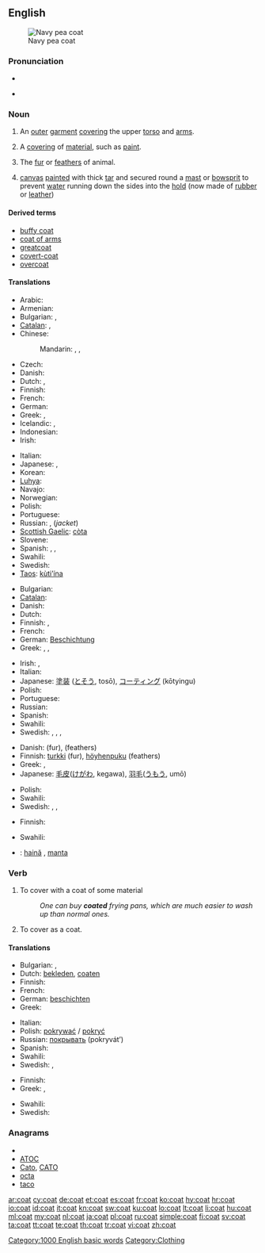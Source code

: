 ==English==
[[Image:US Navy p coat wiki.jpg|thumb|Navy pea coat]]

===Pronunciation===
* {{audio|en-us-coat.ogg|Audio (US)}}
* {{audio|En-uk-coat.ogg|Audio (UK)}}
*: {{rhymes|əʊt}}

===Noun===
{{en-noun|s|-}}

# {{countable}} An [[outer]] [[garment]] [[cover]]ing the upper [[torso]] and [[arms]].
# {{countable}} A [[covering]] of [[material]], such as [[paint]].
# {{countable}} The [[fur]] or [[feathers]] of animal.
# {{context|uncountable|nautical}} [[canvas]] [[painted]] with thick [[tar]] and secured round a [[mast]] or [[bowsprit]] to prevent [[water]] running down the sides into the [[hold]] (now made of [[rubber]] or [[leather]])

====Derived terms====
* [[buffy coat]]
* [[coat of arms]]
* [[greatcoat]]
* [[covert-coat]]
* [[overcoat]]

====Translations====
{{trans-top|outer garment covering the upper torso and arms}}
* Arabic: {{t|ar|معطف|m|tr=mí`Taf}}
* Armenian: {{t|hy|վերարկու|tr=verarku}}
* Bulgarian: {{t|bg|сако|n}},  {{t|bg|жакет|m}}
* [[Catalan]]: {{t|ca|abric|m}},  {{t+|ca|casaca|f}}
* Chinese:
*: Mandarin: {{t|cmn|外衣|tr=wàiyī|sc=Hani}},  {{t-|cmn|大衣|tr=dàyī|sc=Hani}},  {{t|cmn|外套|tr=wàitào|sc=Hani}}
* Czech: {{t-|cs|kabát|m}}
* Danish: {{t|da|frakke|c}}
* Dutch: {{t+|nl|mantel|m}}, {{t+|nl|jas|m}}
* Finnish: {{t+|fi|takki}}
* French: {{t+|fr|manteau|m}}
* German: {{t+|de|Mantel|m}}
* Greek: {{t+|el|πανωφόρι|n|tr=panofóri}}, {{t+|el|παλτό|n|tr=paltó}}
* Icelandic: {{t|is|jakki|m}}, {{t|is|frakki|m}}
* Indonesian: {{t+|id|mantel|xs=Indonesian}}
* Irish: {{t-|ga|cóta|m|xs=Irish}}
{{trans-mid}}
* Italian: {{t+|it|mantello|m}}
* Japanese: {{t-|ja|コート|tr=kōto}}, {{t|ja|外套|tr=がいとう, gaitō}}
* Korean: {{t|ko|코트|tr=k'ot'ŭ}}
* [[Luhya]]: {{tø|luy|kumuchosi}}
* Navajo: {{tø|nv|éétsoh}}
* Norwegian: {{t|no|frakk|m}}
* Polish: {{t+|pl|płaszcz|m}}
* Portuguese: {{t+|pt|casaco|m}}
* Russian: {{t+|ru|пальто|n|tr=pal’tó}} {{indeclinable}}, {{t+|ru|пиджак|m|tr=pidžák}} (''jacket'')
* [[Scottish Gaelic]]: [[còta]] {{m}}
* Slovene: {{t+|sl|plašč|m}}
* Spanish: {{t+|es|abrigo|m}}, {{t+|es|saco|m}}, {{t-|es|casaca|f}}
* Swahili: {{t+|sw|koti|xs=Swahili}}
* Swedish: {{t+|sv|rock|c}}
* [[Taos]]: [[kùti’ína]]
{{trans-bottom}}

{{trans-top|covering of material, such as paint}}
* Bulgarian: {{t|bg|покритие|n}}
* [[Catalan]]: {{t-|ca|cobertura|f}}
* Danish: {{t-|da|lag|n}}
* Dutch: {{t+|nl|laag|f}}
* Finnish: {{t+|fi|pinta}}, {{t+|fi|pinnoite}}
* French: {{t+|fr|couche|f}}
* German: [[Beschichtung]] {{f}}
* Greek: {{t+|el|επικάλυμμα|n|tr=epikálymma}}, {{qualifier|paint}} {{t|el|στρώση|f|tr=strósi}}, {{t|el|επίχρισμα|n|tr=epíchrisma}}
{{trans-mid}}
* Irish: {{t-|ga|brat|m|xs=Irish}}, {{t-|ga|cóta|m|xs=Irish}}
* Italian: {{t+|it|rivestimento|m}}
* Japanese: [[塗装]] ([[とそう]], tosō), [[コーティング]] (kōtyingu)
* Polish: {{t+|pl|warstwa|f}}
* Portuguese: {{t+|pt|cobertura|f}}
* Russian: {{t+|ru|слой|m|tr=sloj}}
* Spanish: {{t-|es|cubierta|f}}
* Swahili: {{t+|sw|koti|xs=Swahili}}
* Swedish: {{t|sv|lager}}, {{t|sv|täcklager}}, {{t|sv|hölje}}, {{t|sv|täcke}}
{{trans-bottom}}

{{trans-top|fur or feathers}}
* Danish: {{t+|da|pels|c}} (fur), {{t|da|fjerdragt}} {{t|da|c}} (feathers)
* Finnish: [[turkki]] (fur), [[höyhenpuku]] (feathers)
* Greek: {{t|el|τρίχωμα|n|tr=tríchoma}}, {{t|el|γούνα|f|tr=goúna}}
* Japanese: [[毛皮]]([[けがわ]], kegawa), [[羽毛]]([[うもう]], umō)
{{trans-mid}}
* Polish: {{t+|pl|sierść|f}}
* Swahili: {{t+|sw|koti|xs=Swahili}}
* Swedish: {{t|sv|hårbeklädnad}}, {{t|sv|päls}}, {{t|sv|fjäderdräkt}}
{{trans-bottom}}

{{trans-top|canvas secured around mast}}
* Finnish: {{t+|fi|takki}}
{{trans-mid}}
* Swahili: {{t+|sw|koti|xs=Swahili}}
{{trans-bottom}}

{{checktrans-top}}
* {{ttbc|ro}}: [[haină]] {{f}}, [[manta]] {{f}}
{{trans-bottom}}

===Verb===
{{en-verb}}

# To cover with a coat of some material
#: ''One can buy '''coated''' frying pans, which are much easier to wash up than normal ones.''
# To cover as a coat.

====Translations====
{{trans-top|to cover with a coat of some material}}
* Bulgarian: {{t|bg|намазвам}},  {{t|bg|покривам}}
* Dutch: [[bekleden]], [[coaten]]
* Finnish: {{t-|fi|päällystää}}
* French: {{t+|fr|couvrir}}
* German: [[beschichten]]
* Greek: {{t|el|σκεπάζω|tr=skepázo}}
{{trans-mid}}
* Italian: {{t-|it|rivestire}}
* Polish: [[pokrywać]] / [[pokryć]]
* Russian: [[покрывать]] (pokryvát’)
* Spanish: {{t+|es|cubrir}}
* Swahili: {{t+|sw|koti|xs=Swahili}}
* Swedish: {{t+|sv|täcka}}, {{t+|sv|belägga}}
{{trans-bottom}}

{{trans-top|to cover as a coat}}
* Finnish: {{t+|fi|peittää}}
* Greek: {{t|el|επιστρώνω|tr=epistróno}}, {{t|el|καλύπτω|tr=kalýpto}}
{{trans-mid}}
* Swahili: {{t+|sw|koti|xs=Swahili}}
* Swedish: {{t+|sv|täcka}}
{{trans-bottom}}

===Anagrams===
* {{alphagram|acot}}
* [[ATOC#English|ATOC]]
* [[Cato#English|Cato]], [[CATO#English|CATO]]
* [[octa#English|octa]]
* [[taco#English|taco]]

[[Category:1000 English basic words]]
[[Category:Clothing]]

[[ar:coat]]
[[cy:coat]]
[[de:coat]]
[[et:coat]]
[[es:coat]]
[[fr:coat]]
[[ko:coat]]
[[hy:coat]]
[[hr:coat]]
[[io:coat]]
[[id:coat]]
[[it:coat]]
[[kn:coat]]
[[sw:coat]]
[[ku:coat]]
[[lo:coat]]
[[lt:coat]]
[[li:coat]]
[[hu:coat]]
[[ml:coat]]
[[my:coat]]
[[nl:coat]]
[[ja:coat]]
[[pl:coat]]
[[ru:coat]]
[[simple:coat]]
[[fi:coat]]
[[sv:coat]]
[[ta:coat]]
[[tt:coat]]
[[te:coat]]
[[th:coat]]
[[tr:coat]]
[[vi:coat]]
[[zh:coat]]